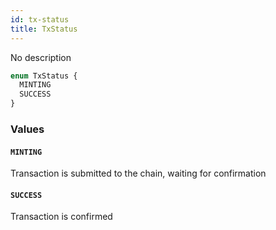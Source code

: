 ```yaml
---
id: tx-status
title: TxStatus
---
```



No description

```graphql
enum TxStatus {
  MINTING
  SUCCESS
}
```


### Values

#### `MINTING` 

Transaction is submitted to the chain, waiting for confirmation


#### `SUCCESS` 

Transaction is confirmed




